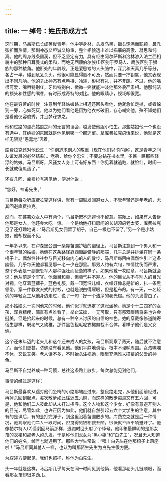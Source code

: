 ```yaml
---
---
---
```

title: 一 绰号：姓氏形成方式
---





这时期，马吕斯已长成英俊青年，他中等身材，头发乌黑，额头饱满而聪颖，鼻孔张扩而热情，那副神态又坦诚又稳重，整个相貌透出难以描摹的高傲、凝思和纯真。他的周身线条圆润，但不乏坚定有力，具有经由阿尔萨斯和洛林渗入法兰西相貌中的那种日耳曼式的柔和，而绝无西康伯尔族(1)区别于罗马人、鹰族区别于狮族的那种棱角。他所处的年龄段，正是爱思考的人头脑中，深沉和天真几乎等分，各占一半。碰到危急关头，他很可能显得愚不可及，然而只要一拧钥匙，他又表现出不同凡响。他的举止神态有点矜持、冷淡，彬彬有礼，并不开朗。不过，他的嘴很可爱，嘴唇特别红，牙齿特别白，微微一笑就能冲淡他那外貌严肃相。他那纯洁的额头和性感的嘴唇，有时形成奇特的对比。他的眼睛小，视域却很宽。

他在最穷苦的时候，注意到年轻姑娘路上相遇还回头看他，他就急忙走掉，或者躲到一旁，心如死灰。他以为她们看他是因为他衣衫破旧，存心嘲笑他，殊不知她们是看他仪容俊秀，并且梦寐求之。

他和过路的漂亮姑娘之间的无言的误会，越发使他胆小怕生。那些姑娘他一个也没有选中，其绝妙的原因就是他见到哪一个都逃窜。拿库费拉克的话来说，他就是这样无限期“愚蠢地”活着。

库费拉克还对他说过：“你别追求别人的敬重（现在他们以‘你’相称，这是青年之间友谊发展的必然结果）。老弟，给你个忠告：不要总钻在书本里，多瞧一瞧那些轻浮的姑娘。马吕斯呀，风骚女人身上可有好东西！你见着就逃跑，就脸红，时间一长就成傻瓜蛋了。”

还有几回，库费拉克遇见他，便对他说：

“您好，神甫先生。”

马吕斯每次听库费拉克这样讲，就有一周越发回避女人，不管年轻还是年老的，尤其回避库费拉克。



然而，在芸芸众女人中有两个，马吕斯既不逃避也不留意。实际上，如果有人告诉他那是女人，他还会大吃一惊。一个是给他打扫房间的长胡须的老太婆，库费拉克见了还打趣地说：“马吕斯见女佣留了胡子，自己一根也不留了。”另一个是小姑娘，他却视而不见。

一年多以来，在卢森堡公园一条靠苗圃护墙的幽径上，马吕斯注意到一个男人和一个很年轻的姑娘，她俩在这条路径靠西街最僻静的那端，几乎总是并排坐在同一条椅子上。偶然性往往参与目光移向内心的人的散步，马吕斯每回由偶然性引上这条幽径，几乎每天他都看见那一老一少在那里。那男人约有六旬，神情忧伤而严肃，整个外表是一副退役军人那种强壮而疲惫的样子。如果他戴一枚勋章，马吕斯就会说：他从前是个军官。他面目和善，但善气并不迎人。他的目光从不与别人的目光对视。他穿着蓝裤子，蓝色礼服，戴一顶宽沿儿帽，衣帽好像总是新的，扎一条黑领带，穿一件教友派式的衬衫，也就是说白得耀眼，但是粗布的。有一天，一名轻佻的年轻女工从他身边走过，说了一句：好一个洁净的老光棍。他的头发雪白了。

那小姑娘头一次同他来的时候，他们似乎就选定了这张坐椅。她是个十三四岁的女孩，浑身精瘦，简直有点难看了，举止笨拙，一无可取，只有那双眼睛将来也许会挺美，但是抬起来的时候，总有一种令人讨厌的自信的神色。她的穿戴像修道院寄宿生那样，既老气又幼稚，那件黑色粗毛呢衣裙剪裁不合体。看样子他们是父女俩。

这个还未年迈的老头儿和这个还未成人的女孩，马吕斯观察了两天，随后就不注意了。而他们更甚，仿佛没有看见他。他们平静地谈话，根本不理睬周围。女孩喋喋不休，又说又笑。老人话不多，不时抬头注视她，眼里充满难以描摹的父爱的神色。

马吕斯不自觉养成一种习惯，总往这条路上散步，每次总能见到他们。

事情的经过是这样：

马吕斯最喜欢从遥对他们坐椅的小路那端走过来，整段路走完，从他们面前经过，再掉头回到起点，每次散步如此往返五六趟，而这样的散步每周又有五六回，可是，他和他们二人彼此却从未打过招呼。这个人物和这个少女，好像有意避开别人的目光，尽管如此，也许正因为如此，他们就自然引起五六个大学生的注意，其中有的是课后，有的是打完弹子，到这里沿着苗圃散步的。库费拉克就是后一种情况，他观察他们二人一段时间，但觉得姑娘相貌丑陋，很快就不声不响避开了。他像帕尔特人(2)善射回马箭那样，逃跑时回头射了个绰号。他印象最鲜明的是那女孩的衣裙和那老人的头发，于是称他们父女为“黑小姐”和“白先生”，况且无人知道他们的姓名，绰号也就通用了。那些大学生常说：“嘿！白先生在他那椅子上落座啦！”马吕斯同其他人一样，也认为叫那陌生先生为白先生很方便。

为叙述方便起见，我们也照样，称他为白先生。

头一年就是这样，马吕斯几乎每天在同一时间见到他俩，他看那老头儿挺顺眼，而看那女孩却很差劲儿。